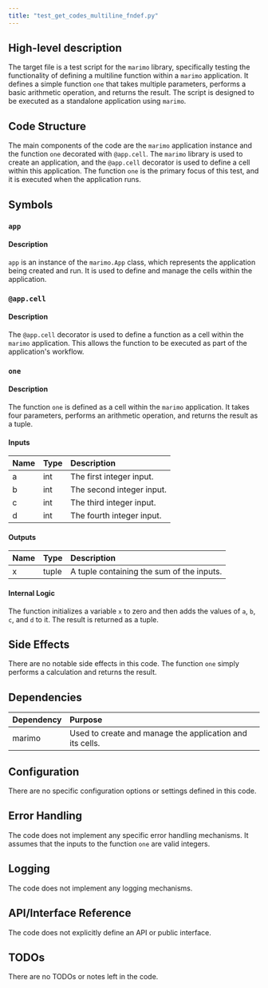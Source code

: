 ```yaml
---
title: "test_get_codes_multiline_fndef.py"
---
```


## High-level description
The target file is a test script for the `marimo` library, specifically testing the functionality of defining a multiline function within a `marimo` application. It defines a simple function `one` that takes multiple parameters, performs a basic arithmetic operation, and returns the result. The script is designed to be executed as a standalone application using `marimo`.

## Code Structure
The main components of the code are the `marimo` application instance and the function `one` decorated with `@app.cell`. The `marimo` library is used to create an application, and the `@app.cell` decorator is used to define a cell within this application. The function `one` is the primary focus of this test, and it is executed when the application runs.

## Symbols

### `app`
#### Description
`app` is an instance of the `marimo.App` class, which represents the application being created and run. It is used to define and manage the cells within the application.

### `@app.cell`
#### Description
The `@app.cell` decorator is used to define a function as a cell within the `marimo` application. This allows the function to be executed as part of the application's workflow.

### `one`
#### Description
The function `one` is defined as a cell within the `marimo` application. It takes four parameters, performs an arithmetic operation, and returns the result as a tuple.

#### Inputs
| Name | Type | Description |
|:-----|:-----|:------------|
| a | int | The first integer input. |
| b | int | The second integer input. |
| c | int | The third integer input. |
| d | int | The fourth integer input. |

#### Outputs
| Name | Type | Description |
|:-----|:-----|:------------|
| x | tuple | A tuple containing the sum of the inputs. |

#### Internal Logic
The function initializes a variable `x` to zero and then adds the values of `a`, `b`, `c`, and `d` to it. The result is returned as a tuple.

## Side Effects
There are no notable side effects in this code. The function `one` simply performs a calculation and returns the result.

## Dependencies
| Dependency | Purpose |
|:-----------|:--------|
| marimo | Used to create and manage the application and its cells. |

## Configuration
There are no specific configuration options or settings defined in this code.

## Error Handling
The code does not implement any specific error handling mechanisms. It assumes that the inputs to the function `one` are valid integers.

## Logging
The code does not implement any logging mechanisms.

## API/Interface Reference
The code does not explicitly define an API or public interface.

## TODOs
There are no TODOs or notes left in the code.
